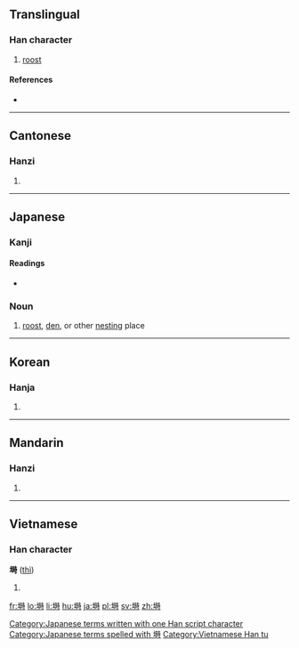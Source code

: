 {{also|埘}}
==Translingual==

===Han character===
{{Han char|rn=32|rad=土|as=10|sn=13|four=44141|canj=GAGI|ids=⿰土時}}

# [[roost]]

====References====
* {{Han ref|kx=0235.110|dkj=05329|dj=0473.040|hdz=10471.120|uh=5852|ud=22610|bh=B6F6|bd=46838}}

----

==Cantonese==

===Hanzi===
{{yue-hanzi|jyut=si4|y=si4|sim=埘}}

# {{defn|lang=yue|sort=土10}}

----

==Japanese==

===Kanji===
{{ja-kanji|grade=|rs=土10}}

====Readings====
* {{ja-readings|on=[[し]] (shi), [[じ]] (ji)|kun=[[ねぐら]] (negura)}}

===Noun===
{{ja-noun|k|hira=ねぐら|rom=negura}} 

# [[roost]], [[den]], or other [[nest]]ing place 

[[Category:Japanese terms written with one Han script character]]
[[Category:Japanese terms spelled with 塒]]
----

==Korean==

===Hanja===
{{ko-hanja|hangeul=시|rv=si|mr=si}}

# {{defn|lang=ko|sort=土10}}

----

==Mandarin==

===Hanzi===
{{cmn-hanzi|sim=埘|pin=[[shí]] ([[shi2]])|wg=shih<sup>2</sup>}}

# {{defn|lang=cmn|sort=土10}}

----

==Vietnamese==

===Han character===
'''塒''' ([[thì]])

# {{defn|vi}}

[[Category:Vietnamese Han tu]]

[[fr:塒]]
[[lo:塒]]
[[li:塒]]
[[hu:塒]]
[[ja:塒]]
[[pl:塒]]
[[sv:塒]]
[[zh:塒]]